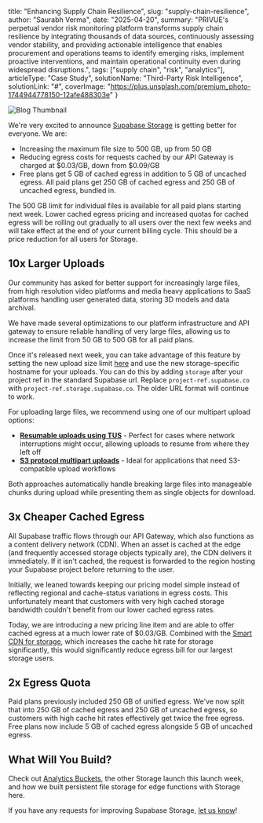 title: "Enhancing Supply Chain Resilience",
slug: "supply-chain-resilience",
author: "Saurabh Verma",
date: "2025-04-20",
summary: "PRIVUE's perpetual vendor risk monitoring platform transforms supply chain resilience by integrating thousands of data sources, continuously assessing vendor stability, and providing actionable intelligence that enables procurement and operations teams to identify emerging risks, implement proactive interventions, and maintain operational continuity even during widespread disruptions.",
tags: ["supply chain", "risk", "analytics"],
articleType: "Case Study",
solutionName: "Third-Party Risk Intelligence",
solutionLink: "#",
coverImage: "https://plus.unsplash.com/premium_photo-1744944778150-12afe488303e"
}

![Blog Thumbnail](https://raw.githubusercontent.com/supabase/supabase/refs/heads/master/apps/www/public/images/blog/dbos/og.png "supabase test image")

We're very excited to announce [Supabase Storage](/storage) is getting better for everyone. We are:

- Increasing the maximum file size to 500 GB, up from 50 GB
- Reducing egress costs for requests cached by our API Gateway is charged at $0.03/GB, down from $0.09/GB
- Free plans get 5 GB of cached egress in addition to 5 GB of uncached egress. All paid plans get 250 GB of cached egress and 250 GB of uncached egress, bundled in.

The 500 GB limit for individual files is available for all paid plans starting next week. Lower cached egress pricing and increased quotas for cached egress will be rolling out gradually to all users over the next few weeks and will take effect at the end of your current billing cycle. This should be a price reduction for all users for Storage.

## 10x Larger Uploads

Our community has asked for better support for increasingly large files, from high resolution video platforms and media heavy applications to SaaS platforms handling user generated data, storing 3D models and data archival.

We have made several optimizations to our platform infrastructure and API gateway to ensure reliable handling of very large files, allowing us to increase the limit from 50 GB to 500 GB for all paid plans.

Once it's released next week, you can take advantage of this feature by setting the new upload size limit [here](/dashboard/project/_/settings/storage) and use the new storage-specific hostname for your uploads. You can do this by adding `storage` after your project ref in the standard Supabase url. Replace `project-ref.supabase.co` with `project-ref.storage.supabase.co`. The older URL format will continue to work.

For uploading large files, we recommend using one of our multipart upload options:

- [**Resumable uploads using TUS**](/docs/guides/storage/uploads/resumable-uploads) - Perfect for cases where network interruptions might occur, allowing uploads to resume from where they left off
- [**S3 protocol multipart uploads**](/docs/guides/storage/uploads/s3-uploads) - Ideal for applications that need S3-compatible upload workflows

Both approaches automatically handle breaking large files into manageable chunks during upload while presenting them as single objects for download.

## 3x Cheaper Cached Egress

All Supabase traffic flows through our API Gateway, which also functions as a content delivery network (CDN). When an asset is cached at the edge (and frequently accessed storage objects typically are), the CDN delivers it immediately. If it isn't cached, the request is forwarded to the region hosting your Supabase project before returning to the user.

Initially, we leaned towards keeping our pricing model simple instead of reflecting regional and cache-status variations in egress costs. This unfortunately meant that customers with very high cached storage bandwidth couldn't benefit from our lower cached egress rates.



Today, we are introducing a new pricing line item and are able to offer cached egress at a much lower rate of $0.03/GB. Combined with the [Smart CDN for storage](/docs/guides/storage/cdn/smart-cdn), which increases the cache hit rate for storage significantly, this would significantly reduce egress bill for our largest storage users.

## 2x Egress Quota

Paid plans previously included 250 GB of unified egress. We've now split that into 250 GB of cached egress and 250 GB of uncached egress, so customers with high cache hit rates effectively get twice the free egress. Free plans now include 5 GB of cached egress alongside 5 GB of uncached egress.

## What Will You Build?

Check out [Analytics Buckets](/blog/analytics-buckets), the other Storage launch this launch week, and how we built persistent file storage for edge functions with Storage here.

If you have any requests for improving Supabase Storage, [let us know](https://x.com/supabase)!